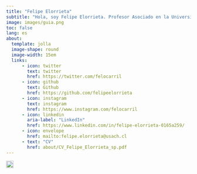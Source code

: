 ```yaml
---
title: "Felipe Elorrieta"
subtitle: "Hola, soy Felipe Elorrieta. Profesor Asociado en la Universidad de Santiago de Chile"
image: images/guia.png  
toc: false
lang: es 
about: 
  template: jolla
  image-shape: round
  image-width: 15em
  links:
      - icon: twitter
        text: twitter
        href: https://twitter.com/felocarril
      - icon: github
        text: Github
        href: https://github.com/felipeelorrieta
      - icon: instagram
        text: instagram
        href: https://www.instagram.com/felocarril
      - icon: linkedin
        aria-label: "LinkedIn"
        href: https://www.linkedin.com/in/felipe-elorrieta-0165a259/
      - icon: envelope
        href: mailto:felipe.elorrieta@usach.cl
      - text: "CV"
        href: about/CV_Felipe_Elorrieta_sp.pdf
---
```

<a href="index_en.qmd" class="language-switch"> <img src="usa.png" alt="english" width="20" height="20"/> </br> </a>

